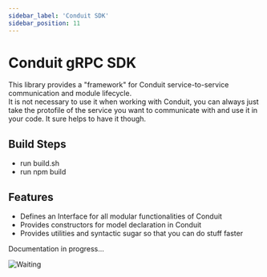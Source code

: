 ```yaml
---
sidebar_label: 'Conduit SDK'
sidebar_position: 11
---
```


# Conduit gRPC SDK

This library provides a "framework" for Conduit service-to-service communication and module lifecycle.<br />
It is not necessary to use it when working with Conduit, you can always just take the protofile of the service
you want to communicate with and use it in your code. It sure helps to have it though.

## Build Steps

- run build.sh
- run npm build

## Features

- Defines an Interface for all modular functionalities of Conduit
- Provides constructors for model declaration in Conduit
- Provides utilities and syntactic sugar so that you can do stuff faster

<div style={{textAlign: 'center'}}>

Documentation in progress...

![Waiting](/img/memes/stand_by.png)

</div>